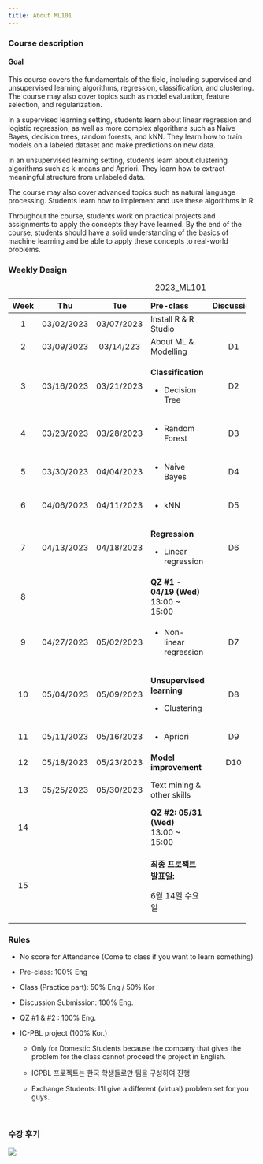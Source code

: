 ```yaml
---
title: About ML101
---
```


### Course description

::: {.callout-note icon="false"}
#### Goal

This course covers the fundamentals of the field, including supervised and unsupervised learning algorithms, regression, classification, and clustering. The course may also cover topics such as model evaluation, feature selection, and regularization.

In a supervised learning setting, students learn about linear regression and logistic regression, as well as more complex algorithms such as Naive Bayes, decision trees, random forests, and kNN. They learn how to train models on a labeled dataset and make predictions on new data.

In an unsupervised learning setting, students learn about clustering algorithms such as k-means and Apriori. They learn how to extract meaningful structure from unlabeled data.

The course may also cover advanced topics such as natural language processing. Students learn how to implement and use these algorithms in R.

Throughout the course, students work on practical projects and assignments to apply the concepts they have learned. By the end of the course, students should have a solid understanding of the basics of machine learning and be able to apply these concepts to real-world problems.
:::

### Weekly Design

+------+------------+------------+--------------------------------------------+------------+--------------+----------------------+
| Week | Thu        | Tue        | Pre-class                                  | Discussion | Class        | IC-PBL               |
+:====:+:==========:+:==========:+:===========================================+:==========:+:============:+:====================:+
| 1    | 03/02/2023 | 03/07/2023 | Install R & R Studio                       |            | Course intro |                      |
+------+------------+------------+--------------------------------------------+------------+--------------+----------------------+
| 2    | 03/09/2023 | 03/14/223  | About ML & Modelling                       | D1         | Practice     |                      |
+------+------------+------------+--------------------------------------------+------------+--------------+----------------------+
| 3    | 03/16/2023 | 03/21/2023 | **Classification**                         | D2         | Practice     | Problem description  |
|      |            |            |                                            |            |              |                      |
|      |            |            | -   Decision Tree                          |            |              |                      |
+------+------------+------------+--------------------------------------------+------------+--------------+----------------------+
| 4    | 03/23/2023 | 03/28/2023 | -   Random Forest                          | D3         | Practice     | Data introduction    |
+------+------------+------------+--------------------------------------------+------------+--------------+----------------------+
| 5    | 03/30/2023 | 04/04/2023 | -   Naive Bayes                            | D4         | Practice     | Team arrangement     |
+------+------------+------------+--------------------------------------------+------------+--------------+----------------------+
| 6    | 04/06/2023 | 04/11/2023 | -   kNN                                    | D5         | Practice     | Team meeting #1      |
+------+------------+------------+--------------------------------------------+------------+--------------+----------------------+
| 7    | 04/13/2023 | 04/18/2023 | **Regression**                             | D6         | Practice     | Team meeting #2      |
|      |            |            |                                            |            |              |                      |
|      |            |            | -   Linear regression                      |            |              |                      |
+------+------------+------------+--------------------------------------------+------------+--------------+----------------------+
| 8    |            |            | **QZ #1** - **04/19 (Wed)** 13:00 \~ 15:00 |            |              | Team meeting #3      |
+------+------------+------------+--------------------------------------------+------------+--------------+----------------------+
| 9    | 04/27/2023 | 05/02/2023 | -   Non-linear regression                  | D7         | Practice     | Team meeting #4      |
+------+------------+------------+--------------------------------------------+------------+--------------+----------------------+
| 10   | 05/04/2023 | 05/09/2023 | **Unsupervised learning**                  | D8         | Practice     | Team meeting #5      |
|      |            |            |                                            |            |              |                      |
|      |            |            | -   Clustering                             |            |              |                      |
+------+------------+------------+--------------------------------------------+------------+--------------+----------------------+
| 11   | 05/11/2023 | 05/16/2023 | -   Apriori                                | D9         | Practice     | Team meeting #6      |
+------+------------+------------+--------------------------------------------+------------+--------------+----------------------+
| 12   | 05/18/2023 | 05/23/2023 | **Model improvement**                      | D10        | Practice     | Team meeting #7      |
+------+------------+------------+--------------------------------------------+------------+--------------+----------------------+
| 13   | 05/25/2023 | 05/30/2023 | Text mining & other skills                 |            | Practice     | Team consulting #1   |
+------+------------+------------+--------------------------------------------+------------+--------------+----------------------+
| 14   |            |            | **QZ #2:** **05/31 (Wed)\                  |            |              | Team consulting #2   |
|      |            |            | **13:00 \~ 15:00                           |            |              |                      |
+------+------------+------------+--------------------------------------------+------------+--------------+----------------------+
| 15   |            |            | **최종 프로젝트 발표일:**                  |            |              | Project Presentation |
|      |            |            |                                            |            |              |                      |
|      |            |            | 6월 14일 수요일                            |            |              |                      |
+------+------------+------------+--------------------------------------------+------------+--------------+----------------------+

: 2023_ML101

### Rules

-   No score for Attendance (Come to class if you want to learn something)

<!-- -->

-   Pre-class: 100% Eng

-   Class (Practice part): 50% Eng / 50% Kor

-   Discussion Submission: 100% Eng.

-   QZ #1 & #2 : 100% Eng.

-   IC-PBL project (100% Kor.)

    -   Only for Domestic Students because the company that gives the problem for the class cannot proceed the project in English.

    -   ICPBL 프로젝트는 한국 학생들로만 팀을 구성하여 진행

    -   Exchange Students: I'll give a different (virtual) problem set for you guys.

</br>

### 수강 후기

![](Testimonial_2022.png){fig-align="center"}
